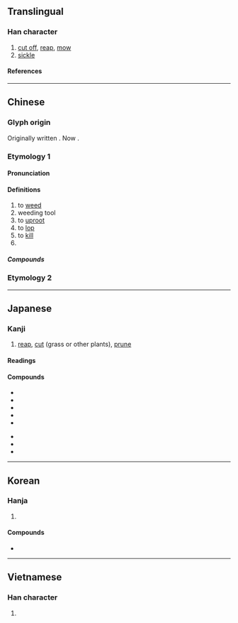 {{also|苅|xii|XII}}
{{character info}}
==Translingual==

===Han character===
{{Han char|rn=18|rad=刀|as=02|sn=4|four=42000|canj=KLN|ids=⿰乂刂}}

# [[cut off]], [[reap]], [[mow]]
# [[sickle]]

====References====
{{Han ref|kx=0136.100|dkj=01859|dj=0307.060|hdz=10323.070|uh=5208}}

----

==Chinese==
{{zh-forms|alt=乂,苅,艾,𠛄}}

===Glyph origin===
{{Han etym}}
Originally written {{zh-l|*乂}}. Now {{Han_compound|乂|刀|alt2=刂|t1=to mow|t2=knife|ls=psc|c1=p|c2=s|nocap=y}}. 

===Etymology 1===

====Pronunciation====
{{zh-pron
|m=yì
|c=ngaai6
|mn=ngāi
|mc=y
|oc=y
|cat=v,n,pn
}}

====Definitions====
{{zh-hanzi}}

# to [[weed]]
# weeding tool
# to [[uproot]]
# to [[lop]]
# to [[kill]]
# {{surname|zh}}

=====Compounds=====
{{zh-der|刈包|刈蓍遺簪|刈鉤|刈香|剷刈|斬刈殺伐}}

===Etymology 2===
{{zh-see|割|ss}}

----

==Japanese==

===Kanji===
{{ja-kanji|grade=c|rs=刀02}}

# [[reap]], [[cut]] (grass or other plants), [[prune]]

====Readings====
{{ja-readings
|goon=げ
|kanon=がい
|on=かい
|kun=か-る
|nanori=かっ
}}

====Compounds====
{{top2}}
* {{ja-r|刈る|かる|cut, mow, harvest}}
* {{ja-r|刈り込む|かりこむ|cut, dress, prune}}
* {{ja-r|刈り取る|かりとる|mow, reap, harvest}}
* {{ja-r|刈り入れ|かり.いれ|harvest}}
* {{ja-r|刈り立て|かりたて|new mown, newly cut}}
{{mid2}}
* {{ja-r|稲%刈り|いね%かり|rice reaping}}
* {{ja-r|草%刈り|くさ%かり|mowing, mower}}
* {{ja-r|丸%刈り|まる%がり|close clipping}}
{{bottom}}

----

==Korean==

===Hanja===
{{ko-hanja|깍다|깍을|예}}

# {{hanja form of|예|to [[mow]]}}

====Compounds====
* {{ko-l|예초기|[[grass]] [[mower]]|刈草機}}

----

==Vietnamese==

===Han character===
{{vi-readings|reading=[[ngãi]]|rs=刀02}}

# {{rfdef|vi|sort=刀02}}